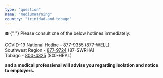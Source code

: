 ```yaml
---
type: "question"
name: "mediumWarning"
country: "trinidad-and-tobago"
---
```


<p>
  <span role="img" aria-label="doctor-health">
    ☎️
  </span>{" "}
  Please consult one of the below hotlines immediately:
</p>
<p>
  COVID-19 National Hotline - <a href="tel:877-9355">877-9355</a> (877-WELL)<br/>
  Southwest Region - <a href="tel:877-9724">877-9724</a> (87-SWRHA)<br/>
  Tobago - <a href="tel:800-4325">800-4325</a> (800-HEAL)
</p>
<p>
  <strong>
    and a medical professional will advise you regarding isolation
    and notice to employers.
  </strong>
</p>
